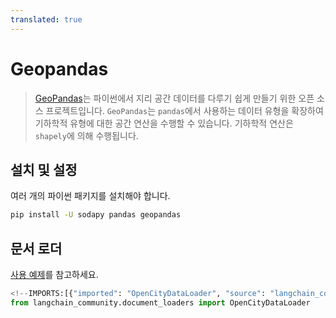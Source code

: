 ```yaml
---
translated: true
---
```


# Geopandas

>[GeoPandas](https://geopandas.org/)는 파이썬에서 지리 공간 데이터를 다루기 쉽게 만들기 위한 오픈 소스 프로젝트입니다. `GeoPandas`는 `pandas`에서 사용하는 데이터 유형을 확장하여 기하학적 유형에 대한 공간 연산을 수행할 수 있습니다.
> 기하학적 연산은 `shapely`에 의해 수행됩니다.

## 설치 및 설정

여러 개의 파이썬 패키지를 설치해야 합니다.

```bash
pip install -U sodapy pandas geopandas
```

## 문서 로더

[사용 예제](/docs/integrations/document_loaders/geopandas)를 참고하세요.

```python
<!--IMPORTS:[{"imported": "OpenCityDataLoader", "source": "langchain_community.document_loaders", "docs": "https://api.python.langchain.com/en/latest/document_loaders/langchain_community.document_loaders.open_city_data.OpenCityDataLoader.html", "title": "Geopandas"}]-->
from langchain_community.document_loaders import OpenCityDataLoader
```
